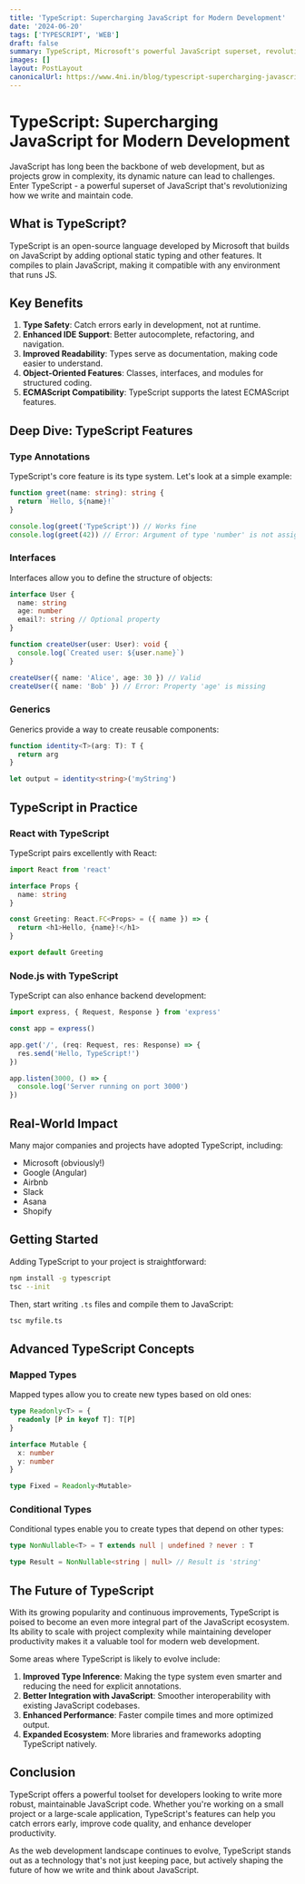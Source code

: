 ```yaml
---
title: 'TypeScript: Supercharging JavaScript for Modern Development'
date: '2024-06-20'
tags: ['TYPESCRIPT', 'WEB']
draft: false
summary: TypeScript, Microsoft's powerful JavaScript superset, revolutionizes web development by adding optional static typing. It improves code quality, catches errors early, and boosts productivity. Key features include interfaces, generics, and seamless integration with React and Node.js. Used by tech giants like Google and Airbnb, TypeScript is shaping the future of JavaScript development. Whether you're a beginner or expert, TypeScript offers valuable tools for writing robust, scalable code.
images: []
layout: PostLayout
canonicalUrl: https://www.4ni.in/blog/typescript-supercharging-javascript-for-modern-development
---
```


<TOCInline toc={props.toc} asDisclosure />

# TypeScript: Supercharging JavaScript for Modern Development

JavaScript has long been the backbone of web development, but as projects grow in complexity, its dynamic nature can lead to challenges. Enter TypeScript - a powerful superset of JavaScript that's revolutionizing how we write and maintain code.

## What is TypeScript?

TypeScript is an open-source language developed by Microsoft that builds on JavaScript by adding optional static typing and other features. It compiles to plain JavaScript, making it compatible with any environment that runs JS.

## Key Benefits

1. **Type Safety**: Catch errors early in development, not at runtime.
2. **Enhanced IDE Support**: Better autocomplete, refactoring, and navigation.
3. **Improved Readability**: Types serve as documentation, making code easier to understand.
4. **Object-Oriented Features**: Classes, interfaces, and modules for structured coding.
5. **ECMAScript Compatibility**: TypeScript supports the latest ECMAScript features.

## Deep Dive: TypeScript Features

### Type Annotations

TypeScript's core feature is its type system. Let's look at a simple example:

```typescript
function greet(name: string): string {
  return `Hello, ${name}!`
}

console.log(greet('TypeScript')) // Works fine
console.log(greet(42)) // Error: Argument of type 'number' is not assignable to parameter of type 'string'.
```

### Interfaces

Interfaces allow you to define the structure of objects:

```typescript
interface User {
  name: string
  age: number
  email?: string // Optional property
}

function createUser(user: User): void {
  console.log(`Created user: ${user.name}`)
}

createUser({ name: 'Alice', age: 30 }) // Valid
createUser({ name: 'Bob' }) // Error: Property 'age' is missing
```

### Generics

Generics provide a way to create reusable components:

```typescript
function identity<T>(arg: T): T {
  return arg
}

let output = identity<string>('myString')
```

## TypeScript in Practice

### React with TypeScript

TypeScript pairs excellently with React:

```typescript
import React from 'react'

interface Props {
  name: string
}

const Greeting: React.FC<Props> = ({ name }) => {
  return <h1>Hello, {name}!</h1>
}

export default Greeting
```

### Node.js with TypeScript

TypeScript can also enhance backend development:

```typescript
import express, { Request, Response } from 'express'

const app = express()

app.get('/', (req: Request, res: Response) => {
  res.send('Hello, TypeScript!')
})

app.listen(3000, () => {
  console.log('Server running on port 3000')
})
```

## Real-World Impact

Many major companies and projects have adopted TypeScript, including:

- Microsoft (obviously!)
- Google (Angular)
- Airbnb
- Slack
- Asana
- Shopify

## Getting Started

Adding TypeScript to your project is straightforward:

```bash
npm install -g typescript
tsc --init
```

Then, start writing `.ts` files and compile them to JavaScript:

```bash
tsc myfile.ts
```

## Advanced TypeScript Concepts

### Mapped Types

Mapped types allow you to create new types based on old ones:

```typescript
type Readonly<T> = {
  readonly [P in keyof T]: T[P]
}

interface Mutable {
  x: number
  y: number
}

type Fixed = Readonly<Mutable>
```

### Conditional Types

Conditional types enable you to create types that depend on other types:

```typescript
type NonNullable<T> = T extends null | undefined ? never : T

type Result = NonNullable<string | null> // Result is 'string'
```

## The Future of TypeScript

With its growing popularity and continuous improvements, TypeScript is poised to become an even more integral part of the JavaScript ecosystem. Its ability to scale with project complexity while maintaining developer productivity makes it a valuable tool for modern web development.

Some areas where TypeScript is likely to evolve include:

1. **Improved Type Inference**: Making the type system even smarter and reducing the need for explicit annotations.
2. **Better Integration with JavaScript**: Smoother interoperability with existing JavaScript codebases.
3. **Enhanced Performance**: Faster compile times and more optimized output.
4. **Expanded Ecosystem**: More libraries and frameworks adopting TypeScript natively.

## Conclusion

TypeScript offers a powerful toolset for developers looking to write more robust, maintainable JavaScript code. Whether you're working on a small project or a large-scale application, TypeScript's features can help you catch errors early, improve code quality, and enhance developer productivity.

As the web development landscape continues to evolve, TypeScript stands out as a technology that's not just keeping pace, but actively shaping the future of how we write and think about JavaScript.
